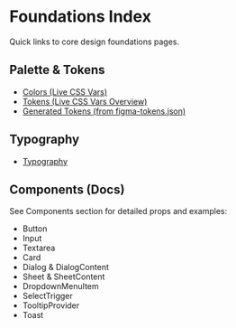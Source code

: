
<Meta title="Foundations/Index" />

# Foundations Index

Quick links to core design foundations pages.

## Palette & Tokens

- [Colors (Live CSS Vars)](./Colors.mdx)
- [Tokens (Live CSS Vars Overview)](./Tokens.mdx)
- [Generated Tokens (from figma-tokens.json)](./GeneratedTokens.mdx)

## Typography

- [Typography](./Typography.mdx)

## Components (Docs)

See Components section for detailed props and examples:

- Button
- Input
- Textarea
- Card
- Dialog & DialogContent
- Sheet & SheetContent
- DropdownMenuItem
- SelectTrigger
- TooltipProvider
- Toast

